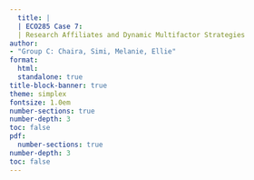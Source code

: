 ```yaml
---
  title: |
  | ECO285 Case 7: 
  | Research Affiliates and Dynamic Multifactor Strategies
author:
- "Group C: Chaira, Simi, Melanie, Ellie"
format:
  html: 
  standalone: true
title-block-banner: true
theme: simplex
fontsize: 1.0em
number-sections: true
number-depth: 3
toc: false
pdf:
  number-sections: true
number-depth: 3
toc: false
---
```



